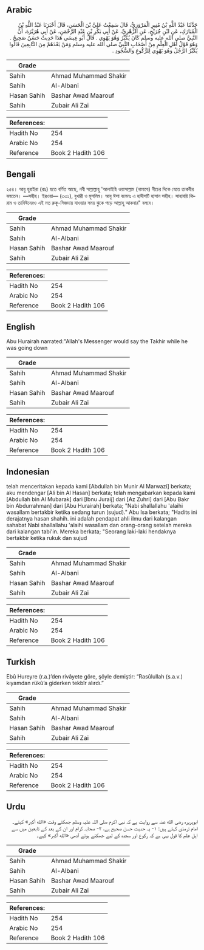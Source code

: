 ## Arabic


<div dir="rtl" lang="ar" style={{fontSize:'larger',backgroundColor:'#f8f9fa',padding:20}}>
حَدَّثَنَا عَبْدُ اللَّهِ بْنُ مُنِيرٍ الْمَرْوَزِيُّ، قَالَ سَمِعْتُ عَلِيَّ بْنَ الْحَسَنِ، قَالَ أَخْبَرَنَا عَبْدُ اللَّهِ بْنُ الْمُبَارَكِ، عَنِ ابْنِ جُرَيْجٍ، عَنِ الزُّهْرِيِّ، عَنْ أَبِي بَكْرِ بْنِ عَبْدِ الرَّحْمَنِ، عَنْ أَبِي هُرَيْرَةَ، أَنَّ النَّبِيَّ صلى الله عليه وسلم كَانَ يُكَبِّرُ وَهُوَ يَهْوِي ‏.‏ قَالَ أَبُو عِيسَى هَذَا حَدِيثٌ حَسَنٌ صَحِيحٌ ‏.‏ وَهُوَ قَوْلُ أَهْلِ الْعِلْمِ مِنْ أَصْحَابِ النَّبِيِّ صلى الله عليه وسلم وَمَنْ بَعْدَهُمْ مِنَ التَّابِعِينَ قَالُوا يُكَبِّرُ الرَّجُلُ وَهُوَ يَهْوِي لِلرُّكُوعِ وَالسُّجُودِ ‏.‏
</div>
<div style={{backgroundColor:'#f8f9fa',padding:20, marginBottom: 10}}><table> <thead> <tr> <th>Grade</th> <th></th> </tr> </thead> <tbody> <tr><td>Sahih</td><td>Ahmad Muhammad Shakir</td></tr><tr><td>Sahih</td><td>Al-Albani</td></tr><tr><td>Hasan Sahih</td><td>Bashar Awad Maarouf</td></tr><tr><td>Sahih</td><td>Zubair Ali Zai</td></tr></tbody></table><table> <thead> <tr> <th>References:</th> <th></th> </tr> </thead> <tbody><tr><td>Hadith No</td><td>254</td></tr><tr><td>Arabic No</td><td>254</td></tr><tr><td>Reference</td><td>Book 2 Hadith 106</td></tr></tbody></table></div>

## Bengali


<div dir="ltr" lang="bn" style={{fontSize:'larger',backgroundColor:'#f8f9fa',padding:20}}>
২৫৪। আবু হুরাইরা (রাঃ) হতে বর্ণিত আছে, নবী সাল্লাল্লাহু 'আলাইহি ওয়াসাল্লাম (নামাযে) নীচের দিকে যেতে তাকবীর বলতেন। —সহীহ। ইরওয়া— (৩৩১), বুখারী ও মুসলিম। আবু ঈসা বলেনঃ এ হাদীসটি হাসান সহীহ। সাহাবয়ি কিরাম ও তাবিঈনেরও এই মত রুকূ-সিজদায় যাওয়ার সময় ঝুকে পড়ে আল্লাহু আকবার" বলবে।
</div>
<div style={{backgroundColor:'#f8f9fa',padding:20, marginBottom: 10}}><table> <thead> <tr> <th>Grade</th> <th></th> </tr> </thead> <tbody> <tr><td>Sahih</td><td>Ahmad Muhammad Shakir</td></tr><tr><td>Sahih</td><td>Al-Albani</td></tr><tr><td>Hasan Sahih</td><td>Bashar Awad Maarouf</td></tr><tr><td>Sahih</td><td>Zubair Ali Zai</td></tr></tbody></table><table> <thead> <tr> <th>References:</th> <th></th> </tr> </thead> <tbody><tr><td>Hadith No</td><td>254</td></tr><tr><td>Arabic No</td><td>254</td></tr><tr><td>Reference</td><td>Book 2 Hadith 106</td></tr></tbody></table></div>

## English


<div dir="ltr" lang="en" style={{fontSize:'larger',backgroundColor:'#f8f9fa',padding:20}}>
Abu Hurairah narrated:"Allah's Messenger would say the Takhir while he was going down
</div>
<div style={{backgroundColor:'#f8f9fa',padding:20, marginBottom: 10}}><table> <thead> <tr> <th>Grade</th> <th></th> </tr> </thead> <tbody> <tr><td>Sahih</td><td>Ahmad Muhammad Shakir</td></tr><tr><td>Sahih</td><td>Al-Albani</td></tr><tr><td>Hasan Sahih</td><td>Bashar Awad Maarouf</td></tr><tr><td>Sahih</td><td>Zubair Ali Zai</td></tr></tbody></table><table> <thead> <tr> <th>References:</th> <th></th> </tr> </thead> <tbody><tr><td>Hadith No</td><td>254</td></tr><tr><td>Arabic No</td><td>254</td></tr><tr><td>Reference</td><td>Book 2 Hadith 106</td></tr></tbody></table></div>

## Indonesian


<div dir="ltr" lang="id" style={{fontSize:'larger',backgroundColor:'#f8f9fa',padding:20}}>
telah menceritakan kepada kami [Abdullah bin Munir Al Marwazi] berkata; aku mendengar [Ali bin Al Hasan] berkata; telah mengabarkan kepada kami [Abdullah bin Al Mubarak] dari [Ibnu Juraij] dari [Az Zuhri] dari [Abu Bakr bin Abdurrahman] dari [Abu Hurairah] berkata; "Nabi shallallahu 'alaihi wasallam bertakbir ketika sedang turun (sujud)." Abu Isa berkata; "Hadits ini derajatnya hasan shahih. ini adalah pendapat ahli ilmu dari kalangan sahabat Nabi shallallahu 'alaihi wasallam dan orang-orang setelah mereka dari kalangan tabi'in. Mereka berkata; "Seorang laki-laki hendaknya bertakbir ketika rukuk dan sujud
</div>
<div style={{backgroundColor:'#f8f9fa',padding:20, marginBottom: 10}}><table> <thead> <tr> <th>Grade</th> <th></th> </tr> </thead> <tbody> <tr><td>Sahih</td><td>Ahmad Muhammad Shakir</td></tr><tr><td>Sahih</td><td>Al-Albani</td></tr><tr><td>Hasan Sahih</td><td>Bashar Awad Maarouf</td></tr><tr><td>Sahih</td><td>Zubair Ali Zai</td></tr></tbody></table><table> <thead> <tr> <th>References:</th> <th></th> </tr> </thead> <tbody><tr><td>Hadith No</td><td>254</td></tr><tr><td>Arabic No</td><td>254</td></tr><tr><td>Reference</td><td>Book 2 Hadith 106</td></tr></tbody></table></div>

## Turkish


<div dir="ltr" lang="tr" style={{fontSize:'larger',backgroundColor:'#f8f9fa',padding:20}}>
Ebû Hureyre (r.a.)’den rivâyete göre, şöyle demiştir: “Rasûlullah (s.a.v.) kıyamdan rükû’a giderken tekbîr alırdı.”
</div>
<div style={{backgroundColor:'#f8f9fa',padding:20, marginBottom: 10}}><table> <thead> <tr> <th>Grade</th> <th></th> </tr> </thead> <tbody> <tr><td>Sahih</td><td>Ahmad Muhammad Shakir</td></tr><tr><td>Sahih</td><td>Al-Albani</td></tr><tr><td>Hasan Sahih</td><td>Bashar Awad Maarouf</td></tr><tr><td>Sahih</td><td>Zubair Ali Zai</td></tr></tbody></table><table> <thead> <tr> <th>References:</th> <th></th> </tr> </thead> <tbody><tr><td>Hadith No</td><td>254</td></tr><tr><td>Arabic No</td><td>254</td></tr><tr><td>Reference</td><td>Book 2 Hadith 106</td></tr></tbody></table></div>

## Urdu


<div dir="rtl" lang="ur" style={{fontSize:'larger',backgroundColor:'#f8f9fa',padding:20}}>
ابوہریرہ رضی الله عنہ سے روایت ہے کہ نبی اکرم صلی اللہ علیہ وسلم جھکتے وقت «الله أكبر» کہتے۔ امام ترمذی کہتے ہیں: ۱- یہ حدیث حسن صحیح ہے، ۲- صحابہ کرام اور ان کے بعد کے تابعین میں سے اہل علم کا قول یہی ہے کہ رکوع اور سجدہ کے لیے جھکتے ہوئے آدمی «الله أكبر» کہے۔
</div>
<div style={{backgroundColor:'#f8f9fa',padding:20, marginBottom: 10}}><table> <thead> <tr> <th>Grade</th> <th></th> </tr> </thead> <tbody> <tr><td>Sahih</td><td>Ahmad Muhammad Shakir</td></tr><tr><td>Sahih</td><td>Al-Albani</td></tr><tr><td>Hasan Sahih</td><td>Bashar Awad Maarouf</td></tr><tr><td>Sahih</td><td>Zubair Ali Zai</td></tr></tbody></table><table> <thead> <tr> <th>References:</th> <th></th> </tr> </thead> <tbody><tr><td>Hadith No</td><td>254</td></tr><tr><td>Arabic No</td><td>254</td></tr><tr><td>Reference</td><td>Book 2 Hadith 106</td></tr></tbody></table></div>